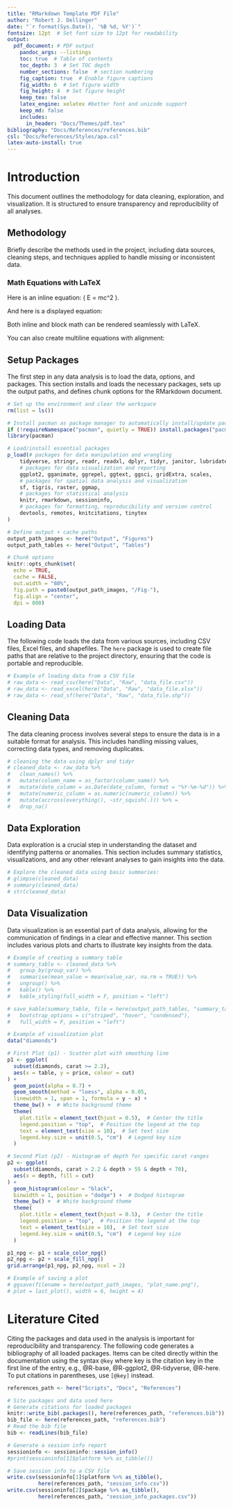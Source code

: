 ```yaml
---
title: "RMarkdown Template PDF File"
author: "Robert J. Dellinger"
date: "`r format(Sys.Date(), '%B %d, %Y')`"
fontsize: 12pt  # Set font size to 12pt for readability
output:
  pdf_document: # PDF output
    pandoc_args: --listings
    toc: true  # Table of contents
    toc_depth: 3  # Set TOC depth
    number_sections: false  # section numbering
    fig_caption: true  # Enable figure captions
    fig_width: 6  # Set figure width
    fig_height: 4  # Set figure height
    keep_tex: false
    latex_engine: xelatex #better font and unicode support
    keep_md: false
    includes:
      in_header: "Docs/Themes/pdf.tex"  
bibliography: "Docs/References/references.bib"  
csl: "Docs/References/Styles/apa.csl"  
latex-auto-install: true
---
```

\newpage

# Introduction

This document outlines the methodology for data cleaning, exploration, and visualization. It is structured to ensure transparency and reproducibility of all analyses.

## Methodology

Briefly describe the methods used in the project, including data sources, cleaning steps, and techniques applied to handle missing or inconsistent data.

### Math Equations with LaTeX

Here is an inline equation: \( E = mc^2 \).

And here is a displayed equation:


\begin{equation}
f(x) = \int_{-\infty}^{\infty} e^{-x^2} \, dx
\end{equation}

Both inline and block math can be rendered seamlessly with LaTeX.

You can also create multiline equations with alignment:

\begin{equation}
\begin{aligned}
a &= b + c \\
d &= e + f
\end{aligned}
\end{equation}


## Setup Packages

The first step in any data analysis is to load the data, options, and packages. This section installs and loads the necessary packages, sets up the output paths, and defines chunk options for the RMarkdown document. 

```r

# Set up the environment and clear the workspace
rm(list = ls())

# Install pacman as package manager to automatically install/update packages
if (!requireNamespace("pacman", quietly = TRUE)) install.packages("pacman")
library(pacman)

# Load/install essential packages
p_load(# packages for data manipulation and wrangling
    tidyverse, stringr, readr, readxl, dplyr, tidyr, janitor, lubridate, glue, purrr, here,
    # packages for data visualization and reporting
    ggplot2, gganimate, ggrepel, ggtext, ggsci, gridExtra, scales, 
    # packages for spatial data analysis and visualization
    sf, tigris, raster, ggmap,
    # packages for statistical analysis
    knitr, rmarkdown, sessioninfo, 
    # packages for formatting, reproducibility and version control
    devtools, remotes, knitcitations, tinytex
)

# Define output + cache paths
output_path_images <- here("Output", "Figures")
output_path_tables <- here("Output", "Tables")

# Chunk options
knitr::opts_chunk$set(
  echo = TRUE,
  cache = FALSE,
  out.width = "80%",
  fig.path = paste0(output_path_images, "/Fig-"),
  fig.align = "center",
  dpi = 800)

```

## Loading Data

The following code loads the data from various sources, including CSV files, Excel files, and shapefiles. The `here` package is used to create file paths that are relative to the project directory, ensuring that the code is portable and reproducible.


```r

# Example of loading data from a CSV file
# raw_data <- read_csv(here("Data", "Raw", "data_file.csv"))
# raw_data <- read_excel(here("Data", "Raw", "data_file.xlsx"))
# raw_data <- read_sf(here("Data", "Raw", "data_file.shp"))

```

## Cleaning Data 

The data cleaning process involves several steps to ensure the data is in a suitable format for analysis. This includes handling missing values, correcting data types, and removing duplicates.

```r

# cleaning the data using dplyr and tidyr
# cleaned_data <- raw_data %>%
#   clean_names() %>%
#   mutate(column_name = as_factor(column_name)) %>% 
#   mutate(date_column = as.Date(date_column, format = "%Y-%m-%d")) %>% 
#   mutate(numeric_column = as.numeric(numeric_column)) %>% 
#   mutate(accross(everything(), ~str_squish(.))) %>% =
#   drop_na()

```

## Data Exploration

Data exploration is a crucial step in understanding the dataset and identifying patterns or anomalies. This section includes summary statistics, visualizations, and any other relevant analyses to gain insights into the data.


```r

# Explore the cleaned data using basic summaries:
# glimpse(cleaned_data)
# summary(cleaned_data)
# str(cleaned_data)

```

## Data Visualization

Data visualization is an essential part of data analysis, allowing for the communication of findings in a clear and effective manner. This section includes various plots and charts to illustrate key insights from the data.


```r

# Example of creating a summary table 
# summary_table <- cleaned_data %>%
#   group_by(group_var) %>%
#   summarise(mean_value = mean(value_var, na.rm = TRUE)) %>%
#   ungroup() %>%
#   kable() %>%
#   kable_styling(full_width = F, position = "left") 

# save_kable(summary_table, file = here(output_path_tables, "summary_table.html"),
#   bootstrap_options = c("striped", "hover", "condensed"),
#   full_width = F, position = "left")


```


```r

# Example of visualization plot
data("diamonds")

# First Plot (p1) - Scatter plot with smoothing line
p1 <- ggplot(
  subset(diamonds, carat >= 2.2),
  aes(x = table, y = price, colour = cut)
) +
  geom_point(alpha = 0.7) +  
  geom_smooth(method = "loess", alpha = 0.05,
  linewidth = 1, span = 1, formula = y ~ x) +  
  theme_bw() +  # White background theme
  theme(
    plot.title = element_text(hjust = 0.5),  # Center the title
    legend.position = "top",  # Position the legend at the top
    text = element_text(size = 10),  # Set text size
    legend.key.size = unit(0.5, "cm")  # Legend key size
  )

# Second Plot (p2) - Histogram of depth for specific carat ranges
p2 <- ggplot(
  subset(diamonds, carat > 2.2 & depth > 55 & depth < 70),
  aes(x = depth, fill = cut)
) +
  geom_histogram(colour = "black",
  binwidth = 1, position = "dodge") +  # Dodged histogram
  theme_bw() +  # White background theme
  theme(
    plot.title = element_text(hjust = 0.5),  # Center the title
    legend.position = "top",  # Position the legend at the top
    text = element_text(size = 10),  # Set text size
    legend.key.size = unit(0.5, "cm")  # Legend key size
  )

p1_npg <- p1 + scale_color_npg()
p2_npg <- p2 + scale_fill_npg()
grid.arrange(p1_npg, p2_npg, ncol = 2)

# Example of saving a plot
# ggsave(filename = here(output_path_images, "plot_name.png"), 
# plot = last_plot(), width = 6, height = 4)

```


\clearpage
\newpage

# Literature Cited

Citing the packages and data used in the analysis is important for reproducibility and transparency. The following code generates a bibliography of all loaded packages. Items can be cited directly within the documentation using the syntax `@key` where key is the citation key in the first line of the entry, e.g., @R-base, @R-ggplot2, @R-tidyverse, @R-here. To put citations in parentheses, use `[@key]` instead. 


```r

references_path <- here("Scripts", "Docs", "References")

# Site packages and data used here 
# Generate citations for loaded packages
knitr::write_bib(.packages(), here(references_path, "references.bib"))
bib_file <- here(references_path, "references.bib")
# Read the bib file
bib <- readLines(bib_file)

# Generate a session info report
sessioninfo <- sessioninfo::session_info()
#print(sessioninfo[1]$platform %>% as_tibble())

# Save session info to a CSV file
write.csv(sessioninfo[1]$platform %>% as_tibble(), 
          here(references_path, "session_info.csv"))
write.csv(sessioninfo[2]$package %>% as_tibble(), 
          here(references_path, "session_info_packages.csv"))

```

